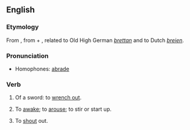 ==English==

===Etymology===
From {{etyl|ang|en}} {{term|abregdan|abreġdan|lang=ang}}, from {{term|a-||lang=ang}} + {{term|bregdan|breġdan|lang=ang|braid, move back and forth}}, related to Old High German ''[[brettan]]'' and to Dutch ''[[breien]]''.

===Pronunciation===
* Homophones: [[abrade]]

===Verb===
{{en-verb}}

# {{transitive|obsolete}} Of a sword: to [[wrench out]].
# {{intransitive|transitive|obsolete}} To [[awake]]; to [[arouse]]; to stir or start up.
# {{intransitive|transitive|obsolete}} To [[shout]] out.